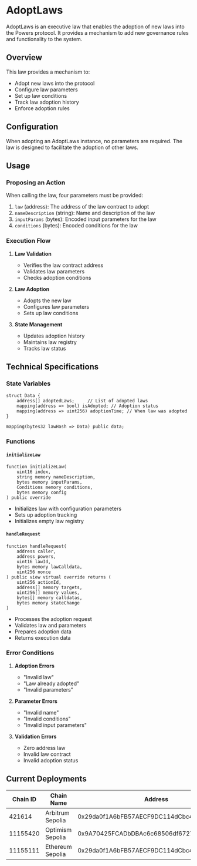 # AdoptLaws

AdoptLaws is an executive law that enables the adoption of new laws into the Powers protocol. It provides a mechanism to add new governance rules and functionality to the system.

## Overview

This law provides a mechanism to:
- Adopt new laws into the protocol
- Configure law parameters
- Set up law conditions
- Track law adoption history
- Enforce adoption rules

## Configuration

When adopting an AdoptLaws instance, no parameters are required. The law is designed to facilitate the adoption of other laws.

## Usage

### Proposing an Action

When calling the law, four parameters must be provided:

1. `law` (address): The address of the law contract to adopt
2. `nameDescription` (string): Name and description of the law
3. `inputParams` (bytes): Encoded input parameters for the law
4. `conditions` (bytes): Encoded conditions for the law

### Execution Flow

1. **Law Validation**
   - Verifies the law contract address
   - Validates law parameters
   - Checks adoption conditions

2. **Law Adoption**
   - Adopts the new law
   - Configures law parameters
   - Sets up law conditions

3. **State Management**
   - Updates adoption history
   - Maintains law registry
   - Tracks law status

## Technical Specifications

### State Variables

```solidity
struct Data {
    address[] adoptedLaws;     // List of adopted laws
    mapping(address => bool) isAdopted; // Adoption status
    mapping(address => uint256) adoptionTime; // When law was adopted
}

mapping(bytes32 lawHash => Data) public data;
```

### Functions

#### `initializeLaw`
```solidity
function initializeLaw(
    uint16 index,
    string memory nameDescription,
    bytes memory inputParams,
    Conditions memory conditions,
    bytes memory config
) public override
```
- Initializes law with configuration parameters
- Sets up adoption tracking
- Initializes empty law registry

#### `handleRequest`
```solidity
function handleRequest(
    address caller,
    address powers,
    uint16 lawId,
    bytes memory lawCalldata,
    uint256 nonce
) public view virtual override returns (
    uint256 actionId,
    address[] memory targets,
    uint256[] memory values,
    bytes[] memory calldatas,
    bytes memory stateChange
)
```
- Processes the adoption request
- Validates law and parameters
- Prepares adoption data
- Returns execution data

### Error Conditions

1. **Adoption Errors**
   - "Invalid law"
   - "Law already adopted"
   - "Invalid parameters"

2. **Parameter Errors**
   - "Invalid name"
   - "Invalid conditions"
   - "Invalid input parameters"

3. **Validation Errors**
   - Zero address law
   - Invalid law contract
   - Invalid adoption status

## Current Deployments

| Chain ID | Chain Name      | Address                                      |
|----------|----------------|----------------------------------------------|
| 421614   | Arbitrum Sepolia | 0x29da0f1A6bFB57AECF9DC114dCbc426400B2B543  |
| 11155420 | Optimism Sepolia | 0x9A70425FCADbDBAc6c68506df6727B3f56b6b705  |
| 11155111 | Ethereum Sepolia | 0x29da0f1A6bFB57AECF9DC114dCbc426400B2B543  | 

 